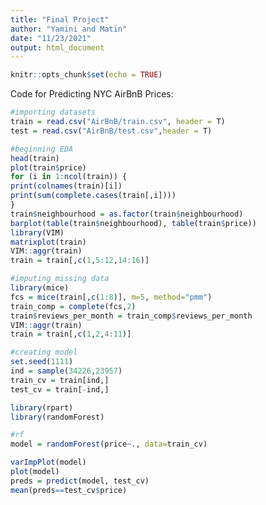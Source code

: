 ```yaml
---
title: "Final Project"
author: "Yamini and Matin"
date: "11/23/2021"
output: html_document
---
```


```r
knitr::opts_chunk$set(echo = TRUE)
```
Code for Predicting NYC AirBnB Prices:
```r
#importing datasets
train = read.csv("AirBnB/train.csv", header = T)
test = read.csv("AirBnB/test.csv",header = T)
```

```r
#beginning EDA
head(train)
plot(train$price)
for (i in 1:ncol(train)) {
print(colnames(train)[i])
print(sum(complete.cases(train[,i])))
}
train$neighbourhood = as.factor(train$neighbourhood)
barplot(table(train$neighbourhood), table(train$price))
library(VIM)
matrixplot(train)
VIM::aggr(train)
train = train[,c(1,5:12,14:16)]
```

```r
#imputing missing data
library(mice)
fcs = mice(train[,c(1:8)], m=5, method="pmm")
train_comp = complete(fcs,2)
train$reviews_per_month = train_comp$reviews_per_month
VIM::aggr(train)
train = train[,c(1,2,4:11)]
```

```r
#creating model
set.seed(1111)
ind = sample(34226,23957)
train_cv = train[ind,]
test_cv = train[-ind,]
```

```r
library(rpart)
library(randomForest)

#rf
model = randomForest(price~., data=train_cv)

varImpPlot(model)
plot(model)
preds = predict(model, test_cv)
mean(preds==test_cv$price)
```